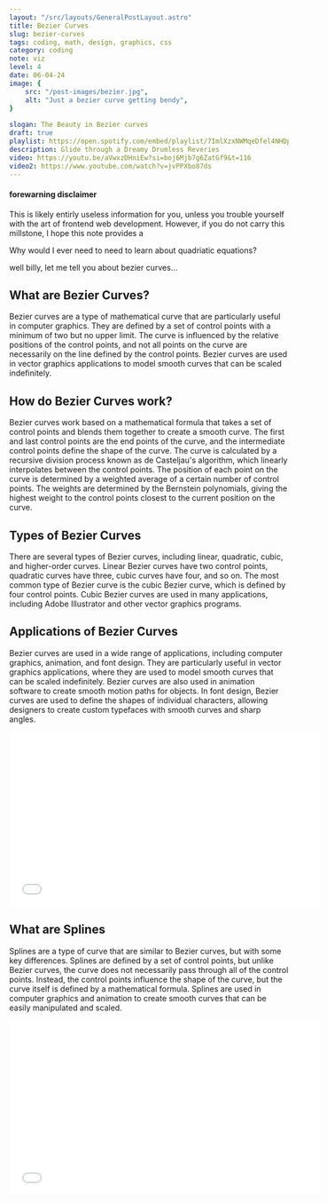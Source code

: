 ```yaml
---
layout: "/src/layouts/GeneralPostLayout.astro"
title: Bezier Curves
slug: bezier-curves
tags: coding, math, design, graphics, css
category: coding
note: viz
level: 4
date: 06-04-24
image: {
    src: "/post-images/bezier.jpg",
    alt: "Just a bezier curve getting bendy",
}
 
slogan: The Beauty in Bezier curves
draft: true
playlist: https://open.spotify.com/embed/playlist/7ImlXzxNWMqeDfel4NHDpU?utm_source=generator
description: Glide through a Dreamy Drumless Reveries
video: https://youtu.be/aVwxzDHniEw?si=boj6Mjb7g6ZatGf9&t=116
video2: https://www.youtube.com/watch?v=jvPPXbo87ds
---
```

#### forewarning disclaimer
This is likely entirly useless information for you, unless you trouble yourself with the art of frontend web development. However, if you do not carry this millstone, I hope this note provides a 

Why would I ever need to need to learn about quadriatic equations?

well billy, let me tell you about bezier curves...

## What are Bezier Curves?
Bezier curves are a type of mathematical curve that are particularly useful in computer graphics. They are defined by a set of control points with a minimum of two but no upper limit. The curve is influenced by the relative positions of the control points, and not all points on the curve are necessarily on the line defined by the control points. Bezier curves are used in vector graphics applications to model smooth curves that can be scaled indefinitely.


## How do Bezier Curves work?
Bezier curves work based on a mathematical formula that takes a set of control points and blends them together to create a smooth curve. The first and last control points are the end points of the curve, and the intermediate control points define the shape of the curve. The curve is calculated by a recursive division process known as de Casteljau's algorithm, which linearly interpolates between the control points. The position of each point on the curve is determined by a weighted average of a certain number of control points. The weights are determined by the Bernstein polynomials, giving the highest weight to the control points closest to the current position on the curve.

## Types of Bezier Curves
There are several types of Bezier curves, including linear, quadratic, cubic, and higher-order curves. Linear Bezier curves have two control points, quadratic curves have three, cubic curves have four, and so on. The most common type of Bezier curve is the cubic Bezier curve, which is defined by four control points. Cubic Bezier curves are used in many applications, including Adobe Illustrator and other vector graphics programs.

## Applications of Bezier Curves
Bezier curves are used in a wide range of applications, including computer graphics, animation, and font design. They are particularly useful in vector graphics applications, where they are used to model smooth curves that can be scaled indefinitely. Bezier curves are also used in animation software to create smooth motion paths for objects. In font design, Bezier curves are used to define the shapes of individual characters, allowing designers to create custom typefaces with smooth curves and sharp angles.

<iframe width="560" height="315" src={frontMatter.video} frameborder="0" allow="accelerometer; autoplay; clipboard-write; encrypted-media; gyroscope; picture-in-picture" allowfullscreen></iframe>

## What are Splines
Splines are a type of curve that are similar to Bezier curves, but with some key differences. Splines are defined by a set of control points, but unlike Bezier curves, the curve does not necessarily pass through all of the control points. Instead, the control points influence the shape of the curve, but the curve itself is defined by a mathematical formula. Splines are used in computer graphics and animation to create smooth curves that can be easily manipulated and scaled.

<iframe width="560" height="315" src={frontMatter.video2} frameborder="0" allow="accelerometer; autoplay; clipboard-write; encrypted-media; gyroscope; picture-in-picture" allowfullscreen></iframe>
